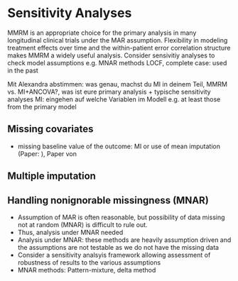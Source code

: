 # Sensitivity Analyses

MMRM is an appropriate choice for the primary analysis in many longitudinal clinical trials under the MAR assumption.
Flexibility in modeling treatment effects over time and the within-patient error correlation structure makes MMRM a widely useful analysis.
Consider sensivitiy analyses to check model assumptions e.g. MNAR methods
LOCF, complete case: used in the past

Mit Alexandra abstimmen: was genau, machst du MI in deinem Teil, MMRM vs. MI+ANCOVA?, was ist eure primary analysis + typische sensitivity analyses
MI: eingehen auf welche Variablen im Modell e.g. at least those from the primary model

## Missing covariates
- missing baseline value of the outcome: MI or use of mean imputation (Paper: ), 
Paper von 

## Multiple imputation

## Handling nonignorable missingness (MNAR)
- Assumption of MAR is often reasonable, but possibility of data missing not at random (MNAR) is difficult to rule out.
- Thus, analysis under MNAR needed
- Analysis under MNAR: these methods are heavily assumption driven and the assumptions are not testable as we do not have the missing data
- Consider a sensitivity analsyis framework allowing assessment of robustness of results to the various assumptions
- MNAR methods: Pattern-mixture, delta method
